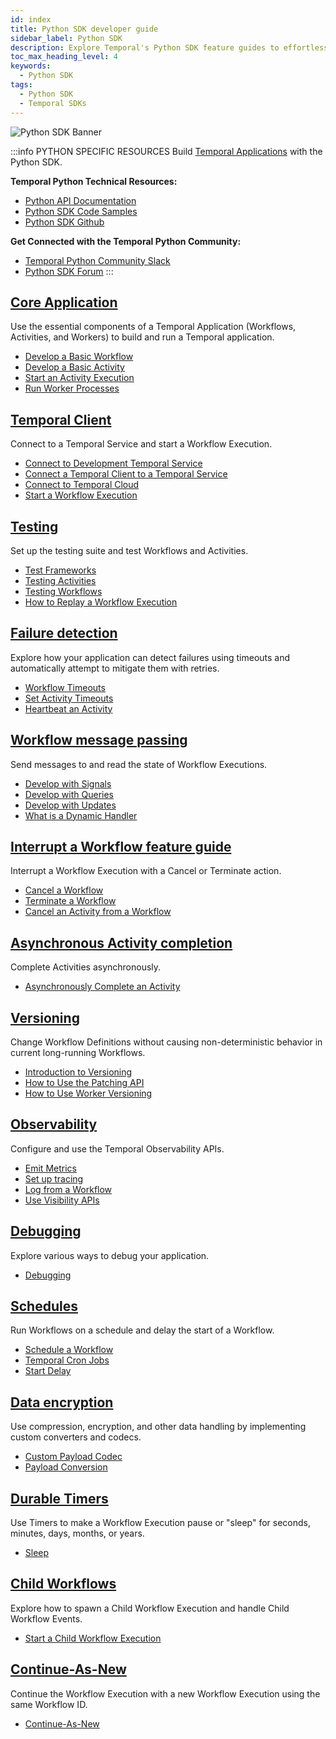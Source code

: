```yaml
---
id: index
title: Python SDK developer guide
sidebar_label: Python SDK
description: Explore Temporal's Python SDK feature guides to effortlessly develop, test, and manage Temporal Applications. Master Workflows, Activities, Workers, Failure Detection, and more!
toc_max_heading_level: 4
keywords:
  - Python SDK
tags:
  - Python SDK
  - Temporal SDKs
---
```


![Python SDK Banner](/img/banner_python-temporal.png)

:::info PYTHON SPECIFIC RESOURCES
Build [Temporal Applications](/temporal#temporal-application) with the Python SDK.

**Temporal Python Technical Resources:**
- [Python API Documentation](https://python.temporal.io) 
- [Python SDK Code Samples](https://github.com/temporalio/samples-python)
- [Python SDK Github](https://github.com/temporalio/sdk-python)

**Get Connected with the Temporal Python Community:**

- [Temporal Python Community Slack](https://app.slack.com/client/TNWA8QCGZ)
- [Python SDK Forum](https://community.temporal.io/tag/python-sdk)
:::


## [Core Application](/develop/python/core-application)

Use the essential components of a Temporal Application (Workflows, Activities, and Workers) to build and run a Temporal application.

- [Develop a Basic Workflow](/develop/python/core-application#develop-workflows)
- [Develop a Basic Activity](/develop/python/core-application#develop-activities)
- [Start an Activity Execution](/develop/python/core-application#activity-execution)
- [Run Worker Processes](/develop/python/core-application#run-a-dev-worker)

## [Temporal Client](/develop/python/temporal-clients)

Connect to a Temporal Service and start a Workflow Execution.

- [Connect to Development Temporal Service](/develop/python/temporal-clients#connect-to-development-service)
- [Connect a Temporal Client to a Temporal Service](/develop/python/temporal-clients#connect-to-a-dev-cluster)
- [Connect to Temporal Cloud](/develop/python/temporal-clients#connect-to-temporal-cloud)
- [Start a Workflow Execution](/develop/python/temporal-clients#start-workflow-execution)

## [Testing](/develop/python/testing-suite)

Set up the testing suite and test Workflows and Activities.

- [Test Frameworks](/develop/python/testing-suite#test-frameworks)
- [Testing Activities](/develop/python/testing-suite#test-activities)
- [Testing Workflows](/develop/python/testing-suite#test-workflows)
- [How to Replay a Workflow Execution](/develop/python/testing-suite#replay)

## [Failure detection](/develop/python/failure-detection)

Explore how your application can detect failures using timeouts and automatically attempt to mitigate them with retries.

- [Workflow Timeouts](/develop/python/failure-detection#workflow-timeouts)
- [Set Activity Timeouts](/develop/python/failure-detection#activity-timeouts)
- [Heartbeat an Activity](/develop/python/failure-detection#activity-heartbeats)

## [Workflow message passing](/develop/python/message-passing)

Send messages to and read the state of Workflow Executions.

- [Develop with Signals](/develop/python/message-passing#signals)
- [Develop with Queries](/develop/python/message-passing#queries)
- [Develop with Updates](/develop/python/message-passing#updates)
- [What is a Dynamic Handler](/develop/python/message-passing#dynamic-handler)

## [Interrupt a Workflow feature guide](/develop/python/cancellation)

Interrupt a Workflow Execution with a Cancel or Terminate action.

- [Cancel a Workflow](/develop/python/cancellation#cancellation)
- [Terminate a Workflow](/develop/python/cancellation#termination)
- [Cancel an Activity from a Workflow](/develop/python/cancellation#cancel-activity)

## [Asynchronous Activity completion](/develop/python/asynchronous-activity-completion)

Complete Activities asynchronously.

- [Asynchronously Complete an Activity](/develop/python/asynchronous-activity-completion)

## [Versioning](/develop/python/versioning)

Change Workflow Definitions without causing non-deterministic behavior in current long-running Workflows.

- [Introduction to Versioning](/develop/python/versioning#introduction-to-versioning)
- [How to Use the Patching API](/develop/python/versioning#python-sdk-patching-api)
- [How to Use Worker Versioning](/develop/python/versioning#worker-versioning)

## [Observability](/develop/python/observability)

Configure and use the Temporal Observability APIs.

- [Emit Metrics](/develop/python/observability#metrics)
- [Set up tracing](/develop/python/observability#tracing)
- [Log from a Workflow](/develop/python/observability#logging)
- [Use Visibility APIs](/develop/python/observability#visibility)

## [Debugging](/develop/python/debugging)

Explore various ways to debug your application.

- [Debugging](/develop/python/debugging)

## [Schedules](/develop/python/schedules)

Run Workflows on a schedule and delay the start of a Workflow.

- [Schedule a Workflow](/develop/python/schedules#schedule-a-workflow)
- [Temporal Cron Jobs](/develop/python/schedules#temporal-cron-jobs)
- [Start Delay](/develop/python/schedules#start-delay)

## [Data encryption](/develop/python/converters-and-encryption)

Use compression, encryption, and other data handling by implementing custom converters and codecs.

- [Custom Payload Codec](/develop/python/converters-and-encryption#custom-payload-codec)
- [Payload Conversion](/develop/python/converters-and-encryption#payload-conversion)

## [Durable Timers](/develop/python/timers)

Use Timers to make a Workflow Execution pause or "sleep" for seconds, minutes, days, months, or years.

- [Sleep](/develop/python/timers)

## [Child Workflows](/develop/python/child-workflows)

Explore how to spawn a Child Workflow Execution and handle Child Workflow Events.

- [Start a Child Workflow Execution](/develop/python/child-workflows)

## [Continue-As-New](/develop/python/continue-as-new)

Continue the Workflow Execution with a new Workflow Execution using the same Workflow ID.

- [Continue-As-New](/develop/python/continue-as-new)
